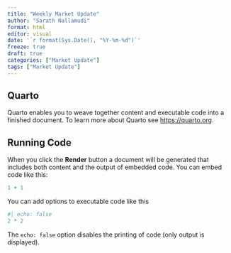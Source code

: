```yaml
---
title: "Weekly Market Update"
author: "Sarath Nallamudi"
format: html
editor: visual
date: '`r format(Sys.Date(), "%Y-%m-%d")`'
freeze: true
draft: true
categories: ["Market Update"]
tags: ["Market Update"]
---
```


## Quarto

Quarto enables you to weave together content and executable code into a finished document. To learn more about Quarto see <https://quarto.org>.

## Running Code

When you click the **Render** button a document will be generated that includes both content and the output of embedded code. You can embed code like this:

```r
1 + 1
```

You can add options to executable code like this

```r
#| echo: false
2 * 2
```

The `echo: false` option disables the printing of code (only output is displayed).
